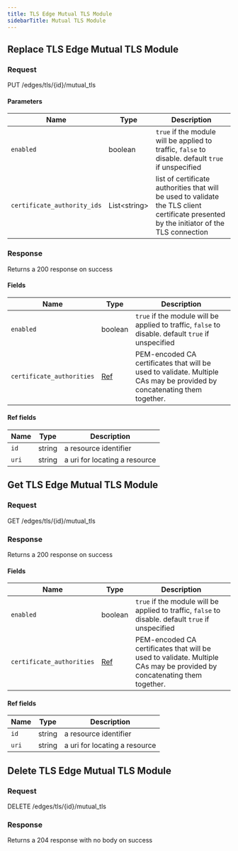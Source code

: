 ```yaml
---
title: TLS Edge Mutual TLS Module
sidebarTitle: Mutual TLS Module
---
```



## Replace TLS Edge Mutual TLS Module

### Request

PUT /edges/tls/\{id\}/mutual_tls

<TLSEdgeMutualTLSModuleReplaceRequest />

#### Parameters

| Name                        | Type               | Description                                                                                                                               |
| --------------------------- | ------------------ | ----------------------------------------------------------------------------------------------------------------------------------------- |
| `enabled`                   | boolean            | `true` if the module will be applied to traffic, `false` to disable. default `true` if unspecified                                        |
| `certificate_authority_ids` | List&lt;string&gt; | list of certificate authorities that will be used to validate the TLS client certificate presented by the initiator of the TLS connection |

### Response

Returns a 200 response on success

<TLSEdgeMutualTLSModuleReplaceResponse />

#### Fields

| Name                      | Type               | Description                                                                                                             |
| ------------------------- | ------------------ | ----------------------------------------------------------------------------------------------------------------------- |
| `enabled`                 | boolean            | `true` if the module will be applied to traffic, `false` to disable. default `true` if unspecified                      |
| `certificate_authorities` | [Ref](#ref-fields) | PEM-encoded CA certificates that will be used to validate. Multiple CAs may be provided by concatenating them together. |

#### Ref fields

| Name  | Type   | Description                   |
| ----- | ------ | ----------------------------- |
| `id`  | string | a resource identifier         |
| `uri` | string | a uri for locating a resource |

## Get TLS Edge Mutual TLS Module

### Request

GET /edges/tls/\{id\}/mutual_tls

<TLSEdgeMutualTLSModuleGetRequest />

### Response

Returns a 200 response on success

<TLSEdgeMutualTLSModuleGetResponse />

#### Fields

| Name                      | Type               | Description                                                                                                             |
| ------------------------- | ------------------ | ----------------------------------------------------------------------------------------------------------------------- |
| `enabled`                 | boolean            | `true` if the module will be applied to traffic, `false` to disable. default `true` if unspecified                      |
| `certificate_authorities` | [Ref](#ref-fields) | PEM-encoded CA certificates that will be used to validate. Multiple CAs may be provided by concatenating them together. |

#### Ref fields

| Name  | Type   | Description                   |
| ----- | ------ | ----------------------------- |
| `id`  | string | a resource identifier         |
| `uri` | string | a uri for locating a resource |

## Delete TLS Edge Mutual TLS Module

### Request

DELETE /edges/tls/\{id\}/mutual_tls

<TLSEdgeMutualTLSModuleDeleteRequest />

### Response

Returns a 204 response with no body on success
